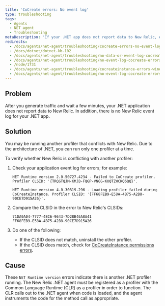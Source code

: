 ```yaml
---
title: 'CoCreate errors: No event log'
type: troubleshooting
tags:
  - Agents
  - NET agent
  - Troubleshooting
metaDescription: 'If your .NET app does not report data to New Relic, or if it does not have an event log, check for profiler conflicts.'
redirects:
  - /docs/agents/net-agent/troubleshooting/cocreate-errors-no-event-log
  - /docs/dotnet/dotnet-kb-102
  - /docs/agents/net-agent/troubleshooting/no-data-or-event-log-cocreate-errors
  - /docs/agents/net-agent/troubleshooting/no-event-log-cocreate-errors
  - /node/1731
  - /docs/agents/net-agent/troubleshooting/cocreateinstance-errors-windows-application-event-logs-net
  - /docs/agents/net-agent/troubleshooting/no-event-log-cocreate-errors-net
---
```


## Problem

After you generate traffic and wait a few minutes, your .NET application does not report data to New Relic. In addition, there is no New Relic event log for your .NET app.

## Solution

You may be running another profiler that conflicts with New Relic. Due to the architecture of .NET, you can run only one profiler at a time.

To verify whether New Relic is conflicting with another profiler:

1. Check your application event log for errors; for example:

   ```
   NET Runtime version 2.0.50727.4234 - Failed to CoCreate profiler. Profiler CLSID: '{TRQGTQJM-KMJB-FQGP-VNGG-KUQTZWCKQ6QQ}'.
   ```

   ```
   NET Runtime version 4.0.30319.296 - Loading profiler failed during CoCreateInstance. Profiler CLSID: '{FF68FEB9-E58A-4B75-A2B8-90CE7D915A26}'.
   ```
2. Compare the CLSID in the error to New Relic's CLSIDs:

   ```
   71DA0A04-7777-4EC6-9643-7D28B46A8A41
   FF68FEB9-E58A-4B75-A2B8-90CE7D915A26
   ```
3. Do one of the following:

   * If the CLSID does not match, uninstall the other profiler.
   * If the CLSID does match, check for [CoCreateInstance permissions errors](/docs/agents/net-agent/troubleshooting/cocreateinstance-errors-no-profiler-log).

## Cause

These `NET Runtime version` errors indicate there is another .NET profiler running. The New Relic .NET agent must be registered as a profiler with the Common Language Runtime (CLR) as a profiler in order to function. The CLR calls out to the .NET agent when code is loaded, and the agent instruments the code for the method call as appropriate.
